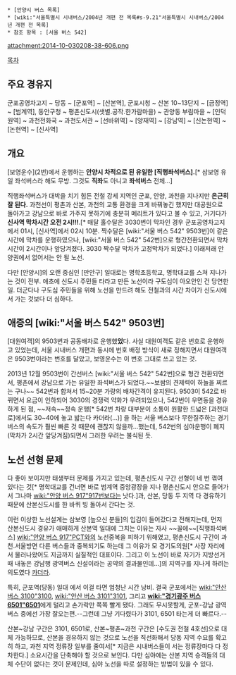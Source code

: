  * [안양시 버스 목록]
 * [wiki:"서울특별시 시내버스/2004년 개편 전 목록#s-9.21"서울특별시 시내버스/2004년 개편 전 목록]
 * 참조 항목 : [서울 버스 542]

attachment:2014-10-030208-38-606.png

[[목차]]
== 주요 경유지 ==
군포공영차고지 ~ 당동 ~ [군포역] ~ [산본역], 군포시청 ~ 산본 10~13단지 ~ [금정역] ~ [범계역], 동안구청 ~ 평촌신도시(샛별.공작.한가람마을) ~ 관양동 부림마을 ~ [인덕원역] ~ 과천전화국 ~ 과천도서관 ~ [선바위역] ~ [양재역] ~ [강남역] ~ [신논현역] ~ [논현역] ~ [신사역]

== 개요 ==
[보영운수](2번)에서 운행하는 '''안양시 차적으로 된 유일한 [직행좌석버스].'''[* 삼보영 유일 좌석버스라 해도 무방. 그것도 '''직좌'''도 아니고 '''좌석버스''' 전체...]

직행좌석버스가 대박을 치기 힘든 전철 강세 지역인 군포, 안양, 과천을 지나지만 '''은근히 잘 된다.''' 과천선이 평촌과 산본, 과천의 교통 환경을 크게 바꿔놓긴 했지만 대공원으로 돌아가고 강남으로 바로 가주지 못하기에 충분히 메리트가 있다고 볼 수 있고, 거기다가 '''신사역 막차시간 오전 2시!!!'''.[* 매달 홀수달은 3030번이 막차인 경우 군포공영차고지에서 01시, [신사역]에서 02시 10분. 짝수달은 [wiki:"서울 버스 542" 9503번]이 같은 시간에 막차를 운행하였으나, [wiki:"서울 버스 542" 542번]으로 형간전환되면서 막차 시간이 2시간이나 앞당겨졌다. 3030 짝수달 막차가 고정막차가 되었다.] 이래저래 안양권에서 없어서는 안 될 노선.

다만 [안양시]의 오랜 중심인 [만안구] 일대로는 명학초등학교, 명학대교를 스쳐 지나가는 것이 전부. 애초에 신도시 주민들 타라고 만든 노선이라 구도심이 아오안인 건 당연한 일. 더군다나 구도심 주민들을 위해 노선을 만드려 해도 전철과의 시간 차이가 신도시에서 가는 것보다 더 심하다.

== 애증의 [wiki:"서울 버스 542" 9503번] ==
[대원여객]의 9503번과 공동배차로 운행했'''었'''다. 사실 대원여객도 같은 번호로 운행하고 있었는데, 서울 시내버스 개편과 동시에 번호 배정 방식이 새로 정해지면서 대원여객은 9503번이라는 번호를 달았고, 보영운수는 이 번호 그대로 쓰고 있는 것.

2013년 12월 9503번이 간선버스 [wiki:"서울 버스 542" 542번]으로 형간 전환되면서, 평촌에서 강남으로 가는 유일한 좌석버스가 되었다.~~보쌈의 견제력이 하늘을 찌르는 구나~~ 542번과 합쳐서 15~20분 가량의 배차간격이 유지된다. 9503이 542로 바뀌면서 요금이 인하되어 3030의 경쟁력 약화가 우려되었으나, 542번이 우면동을 경유하게 된 점, ~~저속~~정속 운행[* 542번 차량 대부분이 소통이 원활한 드넓은 [과천대로]에서도 30~40에 놓고 밟는다 카더라(…)] 을 하는 서울 버스보다 무한질주하는 경기 버스의 속도가 훨씬 빠른 것 때문에 괜찮지 않을까...했는데, 542번의 심야운행이 폐지(막차가 2시간 앞당겨짐)되면서 그러한 우려는 불식된 듯.

== 노선 선형 문제 == 
다 좋아 보이지만 태생부터 문제를 가지고 있는데, 평촌신도시 구간 선형이 네 번 꺾여 있다는 것[* 명학대교를 건너면 바로 범계역 중앙광장을 지나 평촌신도시 안으로 들어가서 그나마 [[wiki:"안양 버스 917"917번]]보다는 낫다.]과, 산본, 당동 두 지역 다 경유하기 때문에 산본신도시를 한 바퀴 빙 돌아서 간다는 것. 

이런 이상한 노선설계는 삼보영 [높으신 분들]의 입김이 들어갔다고 전해지는데, 먼저 산본신도시 경유가 애매하게 산본역 일대에 그치는 이유는 자사 ~~꼴에~~[직행좌석버스] [[wiki:"안양 버스 917"PCT]]와의 노선중복을 피하기 위해였고, 평촌신도시 구간이 과천.서울방면 다른 버스들과 중복되기도 하는데 그 이유가 모 경기도의원[* 사장 자리에서 물러나왔어도 지금까지 실질적인 대표이다. 그리고 이 노선이 바로 자기가 지방선거때 내놓은 강남행 광역버스 신설이라는 공약의 결과물인데...]의 지역구를 지나게 하려는 의도였다 [[카더라]].

특히, 군포역(당동) 일대 에서 이걸 타면 엄청난 시간 낭비. 결국 군포에서는 [[wiki:"안산 버스 3100"3100]], [[wiki:"안산 버스 3101"3101]], 그리고 '''[[wiki:"경기광주 버스 6501"6501]]'''에게 털리고 손가락만 쪽쪽 빨게 됐다. 그래도 무시못할게, 군포-강남 광역버스 중에선 가장 잘오는편.--그런데 그냥 기다렸다가 3101, 6501 타는게 더 빠르다.--

산본~강남 구간은 3101, 6501로, 산본~평촌~과천 구간은 [수도권 전철 4호선]으로 대체 가능하므로, 산본을 경유하지 않는 것으로 노선을 직선화해서 당동 지역 수요를 확고히 하고, 과천 지역 정류장 일부를 줄여서[* 지금은 시내버스들이 서는 정류장마다 다 정차한다.] 소요시간을 단축해야 할 것으로 보인다. 다만 심야에는 산본 지역 승객들의 대체 수단이 없다는 것이 문제인데, 심야 노선을 따로 설정하는 방법이 있을 수 있다.
